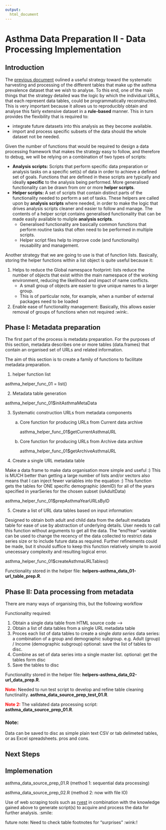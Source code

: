 ```yaml
---
output:
  html_document
---
```

# Asthma Data Preparation II - Data Processing Implementation

## Introduction

The [previous document](https://github.com/drbulu/healthyAir_DSc_proj/blob/master/01_Data_Prep/asthma_data_source_prep_01.Rmd) oulined a useful strategy toward the systematic harvesting and processing of the different tables that make up the asthma prevalence dataset that we wish to analyse. To this end, one of the main things that the strategy detailed was the logic by which the individual URLs, that each represent data tables, could be programmatically reconstructed. This is very important because it allows us to reproducibly obtain and analyse this fairly extensive dataset in a **rule-based** manner. This in turn provides the flexibility that is required to: 

* integrate future datasets into this analysis as they become available.
* import and process specific subsets of the data should the whole dataset not be needed.

Given the number of functions that would be required to design a data processing framework that makes the strategy easy to follow, and therefore to debug, we will be relying on a combination of two types of scripts:

* **Analysis scripts:** Scripts that perform specific data preparation or analysis tasks on a specific set(s) of data in order to achieve a defined set of goals. Functions that are defined in these scripts are typically and ideally **specific** to the analysis being performed. More generalised functionality can be drawn from onr or more **helper scripts**.
* **Helper scripts:** A set of scripts that contain distinct parts of the functionality needed to perform a set of tasks. These helpers are called upon by **analysis scripts** where needed, in order to make the logic that drives analysis scripts cleaner and easier to follow and manage. The contents of a helper script contains generalised functionality that can be made easily available to muliple **analysis scripts**. 
    * Generalised functionality are basically common functions that perform routine tasks that often need to be performed in multiple scripts. 
    * Helper script files help to improve code (and functionality) reusability and management.

Another strategy that we are going to use is that of function lists. Basically, storing the helper functions within a list object is quite useful because it:

1) Helps to reduce the Global namespace footprint: lists reduce the number of objects that exist within the main namespace of the working environment, reducing the likelihood and impact of name conflicts. 
    * A small group of objects are easier to give unique names to a larger group.
    * This is of particular note, for example, when a number of external packages need to be loaded
2) Enable ease of functionality management: Basically, this allows easier removal of groups of functions when not required :wink:.

## Phase I: Metadata preparation

The first part of the process is metadata preparation. For the purposes of this section, metadata describes one or more tables (data.frames) that contain an organised set of URLs and related information.

The aim of this section is to create a family of functions to facilitate metadata preparation. 

1) helper function list

asthma_helper_func_01 = list()

2) Metadata table generation 

asthma_helper_func_01$initAsthmaMetaData

3) Systematic construction URLs from metadata components

    a. Core function for producing URLs from Current data archive

        asthma_helper_func_01$getCurrentAsthmaURL

    b. Core function for producing URLs from Archive data archive

        asthma_helper_func_01$getArchiveAsthmaURL

4) Create a single URL metadata table

Make a data frame to make data organisation more simple and useful :)
This is MUCH better than getting a large number of lists and/or vectors
also means that I can inject fewer variables into the equation :)
This function gets the tables for ONE specific demographic (demID) for
all of the years specified in yearSeries for the chosen subset (isAdultData)

asthma_helper_func_01$prepAsthmaYearURLsByID

5) Create a list of URL data tables based on input information: 

Designed to obtain
both adult and child data from the default metadata table for ease of use by 
abstraction of underlying details. User needs to call this function without
arguments to get all the data. The "endYear" variable can be used to change the 
recency of the data collected to restrict data series size or to include future data
as required. Further refinements could be made, but it should suffice to keep this 
function relatively simple to avoid unecessary complexity and resulting logical error.

asthma_helper_func_01$createAsthmaURLTables()

Functionality stored in the helper file: **helpers-asthma_data_01-url_table_prep.R**.

## Phase II: Data processing from metadata

There are many ways of organising this, but the following workflow

Functionality required:

1) Obtain a single data table from HTML source code -->
2) Obtain a list of data tables from a single URL metadata table
3) Proces each list of data tables to create a single _data series_
    data series: a combination of a group and demographic subgroup.
    e.g. Adult (group) / Income (demographic subgroup)
    optional: save the list of tables to disc.
4) Combine as set of data series into a single master list.
    optional: get the tables form disc
5) Save the tables to disc

Functionality stored in the helper file: **helpers-asthma_data_02-url_data_prep.R**.

<b style="color:red;">Note:</b> Needed to run test script to develop and refine table cleaning functinality. **asthma_data_source_prep_test_01.R**.

<b style="color:red;">Note 2:</b> The validated data processing script: **asthma_data_source_prep_01.R**.

### Note:
Data can be saved to disc as simple plain text CSV or tab delimeted tables, or as Excel spreadsheets. pros and cons.

## Next Steps

## Implemenation

asthma_data_source_prep_01.R (method 1: sequential data processing)

asthma_data_source_prep_02.R (method 2: now with file IO)

Use of web scraping tools such as [rvest](https://blog.rstudio.org/2014/11/24/rvest-easy-web-scraping-with-r/) in combination with the knowledge gained above to generate script(s) to acquire and process the data for further analysis. :smile:

future note: Need to check table footnotes for "surprises" :wink:!

<br/>